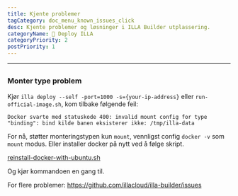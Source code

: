 ```yaml
---
title: Kjente problemer
tagCategory: doc_menu_known_issues_click
desc: Kjente problemer og løsninger i ILLA Builder utplassering.
categoryName: 👷 Deploy ILLA
categoryPriority: 2
postPriority: 1
---
```


* * *

## <h2 hidden>Known Issues</h2>

### Monter type problem

Kjør `illa deploy --self -port=1000 -s={your-ip-address}` eller `run-official-image.sh`, kom tilbake følgende feil:

`Docker svarte med statuskode 400: invalid mount config for type "binding": bind kilde banen eksisterer ikke: /tmp/illa-data`

For nå, støtter monteringstypen kun `mount`, vennligst config `docker -v` som `mount` modus. Eller installer docker på nytt ved å følge skript.

[reinstall-docker-with-ubuntu.sh](https://github.com/illacloud/deploy-illa-manually/blob/main/utils/reinstall-docker-with-ubuntu.sh)

Og kjør kommandoen en gang til.

For flere problemer: https://github.com/illacloud/illa-builder/issues
